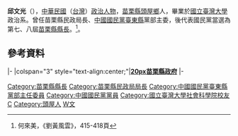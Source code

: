 {{Infobox_officeholder
| name = 邱文光
| image name =
| width = 
| now = 中華民國（台灣）政治人士 
| period = 
| Sex = 男 
| Native place = 
| date of birth =  1928年
| date of death =  1990年
| party = {{Kmt|19px}}
| place of birth = {{TWN-JPN}}[[新竹州|新竹州]][[苗栗郡|苗栗郡]][[頭屋庄|頭屋庄]]
| educate = 
*新竹中學
*台灣大學政治系
| past = 
*苗栗縣民政局科員、科長、局長
*國民黨台東縣黨部主委
*[[File:Flag_of_Miaoli_County.svg|25px]]苗栗縣第7屆縣長<br><span style="color: blue;">(1973年-1977年)</span>
*[[File:Flag_of_Miaoli_County.svg|25px]]苗栗縣第8屆縣長<br><span style="color: blue;">(1977年-1981年)</span>
*台開公司董事、董事長
}}
'''邱文光'''（{{bd|1928年||1990年||catIdx=Q邱}}），[[中華民國|中華民國]]（[[台灣|台灣]]）[[政治人物|政治人物]]，[[苗栗縣|苗栗縣]][[頭屋鄉|頭屋鄉]]人，畢業於[[國立臺灣大學|國立臺灣大學]]政治系。曾任苗栗縣民政局長、[[中國國民黨|中國國民黨]][[臺東縣|臺東縣]]黨部主委，後代表國民黨當選為第七、八屆[[苗栗縣縣長|苗栗縣縣長]]。<ref name="劉黃風雲">何來美，《劉黃風雲》，415-418頁</ref>。

==參考資料==
{{Reflist}}

{{start box}}
{{s-gov}}
|-
|colspan="3" style="text-align:center;"|'''[[file:Emblem_of_Miaoli_County.svg|20px]][[苗栗縣政府|苗栗縣政府]]'''
|-
{{s-before|[[黃文發|黃文發]]}}
{{s-title|[[苗栗縣縣長|苗栗縣縣長]]<br><small>第七、八屆<br>1973年2月1日－1981年12月20日}}
{{s-after|[[謝金汀|謝金汀]]}}
{{end box}}

{{DEFAULTSORT:Qiu邱}}
[[Category:苗栗縣縣長|Category:苗栗縣縣長]]
[[Category:苗栗縣民政局局長|Category:苗栗縣民政局局長]]
[[Category:中國國民黨臺東縣黨部主任委員|Category:中國國民黨臺東縣黨部主任委員]]
[[Category:中國國民黨黨員|Category:中國國民黨黨員]]
[[Category:國立臺灣大學社會科學院校友|Category:國立臺灣大學社會科學院校友]]
[[Category:客家裔臺灣人|C]]
[[Category:頭屋人|Category:頭屋人]]
[[Category:邱姓|W文]]